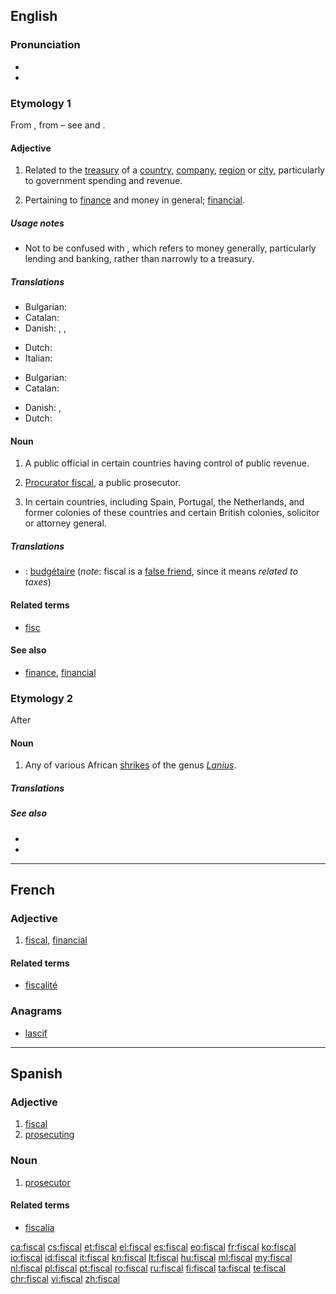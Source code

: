 ==English==
{{wikipedia}}

===Pronunciation===
* {{IPA|/ˈfɪskəl/}}
* {{rhymes|ɪskəl}}

===Etymology 1===
From {{etyl|frm|en}} {{term|fiscal|lang=frm}}, from {{etyl|la|en}} {{term|fiscus||treasury|lang=la}} – see {{w|fiscus}} and {{term|fisc}}.

====Adjective====
{{en-adj}}

# Related to the [[treasury]] of a [[country]], [[company]], [[region]] or [[city]], particularly to government spending and revenue.
# {{context|proscribed|lang=en}} Pertaining to [[finance]] and money in general; [[financial]].

=====Usage notes=====
* Not to be confused with {{term|financial}}, which refers to money generally, particularly lending and banking, rather than narrowly to a treasury.

=====Translations=====
{{trans-top|related to the treasury}}
* Bulgarian: {{t+|bg|фискален|sc=Cyrl}}
* Catalan: {{t+|ca|fiscal}}
* Danish: {{t|da|fiskal}}, {{t|da|skattemæssig}}, {{t|da|skatte-}}
{{trans-mid}}
* Dutch: {{t+|nl|fiscaal}}
* Italian: {{t+|it|fiscale}}
{{trans-bottom}}

{{trans-top|pertaining to finance in general}}
* Bulgarian: {{t|bg|финансов|sc=Cyrl}}
* Catalan: {{t+|ca|fiscal}}
{{trans-mid}}
* Danish: {{t|da|financiel}}, {{t|da|finans-}}
* Dutch: {{t+|nl|fiscaal}}
{{trans-bottom}}

====Noun====
{{en-noun}}

# A public official in certain countries having control of public revenue.
# {{context|British|Scottish law|lang=en}} [[procurator fiscal|Procurator fiscal]], a public prosecutor.
# {{context|legal|lang=en}} In certain countries, including Spain, Portugal, the Netherlands, and former colonies of these countries and certain British colonies, solicitor or attorney general.

=====Translations=====
{{trans-top|public official}}
{{trans-mid}}
{{trans-bottom}}
{{checktrans-top}}
{{trans-mid}}
* {{ttbc|fr}}: [[budgétaire]] (''note'': fiscal is a [[false friend]], since it means ''related to taxes'')
{{trans-bottom}}

====Related terms====
* [[fisc]]

====See also====
* [[finance]], [[financial]]

===Etymology 2===
After {{etyl|af|en}} {{term|fiskaal||public official, hangman|lang=af}}

====Noun====
{{en-noun}}

# Any of various African [[shrike]]s of the genus ''[[Lanius]]''.

=====Translations=====
{{trans-top|any of various African shrikes}}
{{trans-mid}}
{{trans-bottom}}

=====See also=====
* {{pedialite|Lanius}}
* {{specieslite|Lanius}}

----

==French==

===Adjective===
{{fr-adj|mp=fiscaux}}

# [[#English|fiscal]], [[financial]]

====Related terms====
* [[fiscalité]]

===Anagrams===
* [[lascif#French|lascif]]

----

==Spanish==

===Adjective===
{{es-adj|pl=fiscales}}

# [[#English|fiscal]]
# [[prosecuting]]

===Noun===
{{es-noun|mf|es}}

# {{context|legal|lang=es}} [[prosecutor]]

====Related terms====
* [[fiscalía]]

[[ca:fiscal]]
[[cs:fiscal]]
[[et:fiscal]]
[[el:fiscal]]
[[es:fiscal]]
[[eo:fiscal]]
[[fr:fiscal]]
[[ko:fiscal]]
[[io:fiscal]]
[[id:fiscal]]
[[it:fiscal]]
[[kn:fiscal]]
[[lt:fiscal]]
[[hu:fiscal]]
[[ml:fiscal]]
[[my:fiscal]]
[[nl:fiscal]]
[[pl:fiscal]]
[[pt:fiscal]]
[[ro:fiscal]]
[[ru:fiscal]]
[[fi:fiscal]]
[[ta:fiscal]]
[[te:fiscal]]
[[chr:fiscal]]
[[vi:fiscal]]
[[zh:fiscal]]